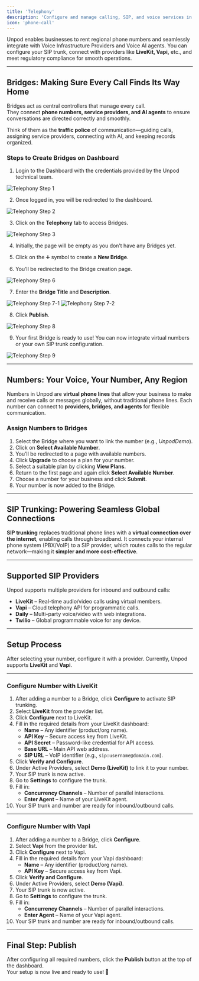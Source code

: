 ```yaml
---
title: 'Telephony'
description: 'Configure and manage calling, SIP, and voice services in Unpod'
icon: 'phone-call'
---
```



Unpod enables businesses to rent regional phone numbers and seamlessly integrate with Voice Infrastructure Providers and Voice AI agents. You can configure your SIP trunk, connect with providers like **LiveKit, Vapi,** etc., and meet regulatory compliance for smooth operations.

---

## Bridges: Making Sure Every Call Finds Its Way Home

Bridges act as central controllers that manage every call.  
They connect **phone numbers, service providers, and AI agents** to ensure conversations are directed correctly and smoothly.  

Think of them as the **traffic police** of communication—guiding calls, assigning service providers, connecting with AI, and keeping records organized.

### Steps to Create Bridges on Dashboard

1. Login to the Dashboard with the credentials provided by the Unpod technical team.  

<img src="./images/TelephonyStep1.png" alt="Telephony Step 1" />

2. Once logged in, you will be redirected to the dashboard.  

<img src="./images/TelephonyStep2.png" alt="Telephony Step 2" />

3. Click on the **Telephony** tab to access Bridges.  

<img src="./images/TelephonyStep3.png" alt="Telephony Step 3" />

4. Initially, the page will be empty as you don’t have any Bridges yet.  

5. Click on the ➕ symbol to create a **New Bridge**.  

6. You’ll be redirected to the Bridge creation page.  

<img src="./images/TelephonyStep6.png" alt="Telephony Step 6" />

7. Enter the **Bridge Title** and **Description**.  

<img src="./images/TelephonyStep7-1.png" alt="Telephony Step 7-1" />
<img src="./images/TelephonyStep7-2.png" alt="Telephony Step 7-2" />

8. Click **Publish**.  

<img src="./images/TelephonyStep8.png" alt="Telephony Step 8" />

9. Your first Bridge is ready to use! You can now integrate virtual numbers or your own SIP trunk configuration.  

<img src="./images/TelephonyStep9.png" alt="Telephony Step 9" />


---

## Numbers: Your Voice, Your Number, Any Region

Numbers in Unpod are **virtual phone lines** that allow your business to make and receive calls or messages globally, without traditional phone lines. Each number can connect to **providers, bridges, and agents** for flexible communication.

### Assign Numbers to Bridges

1. Select the Bridge where you want to link the number (e.g., *UnpodDemo*).  
2. Click on **Select Available Number**.  
3. You’ll be redirected to a page with available numbers.  
4. Click **Upgrade** to choose a plan for your number.  
5. Select a suitable plan by clicking **View Plans**.  
6. Return to the first page and again click **Select Available Number**.  
7. Choose a number for your business and click **Submit**.  
8. Your number is now added to the Bridge.  

---

## SIP Trunking: Powering Seamless Global Connections

**SIP trunking** replaces traditional phone lines with a **virtual connection over the internet**, enabling calls through broadband. It connects your internal phone system (PBX/VoIP) to a SIP provider, which routes calls to the regular network—making it **simpler and more cost-effective**.

---

## Supported SIP Providers

Unpod supports multiple providers for inbound and outbound calls:

- **LiveKit** – Real-time audio/video calls using virtual members.  
- **Vapi** – Cloud telephony API for programmatic calls.  
- **Daily** – Multi-party voice/video with web integrations.  
- **Twilio** – Global programmable voice for any device.  

---

## Setup Process

After selecting your number, configure it with a provider. Currently, Unpod supports **LiveKit** and **Vapi**.

---

### Configure Number with LiveKit

1. After adding a number to a Bridge, click **Configure** to activate SIP trunking.  
2. Select **LiveKit** from the provider list.  
3. Click **Configure** next to LiveKit.  
4. Fill in the required details from your LiveKit dashboard:  
   - **Name** – Any identifier (product/org name).  
   - **API Key** – Secure access key from LiveKit.  
   - **API Secret** – Password-like credential for API access.  
   - **Base URL** – Main API web address.  
   - **SIP URL** – VoIP identifier (e.g., `sip:username@domain.com`).  
5. Click **Verify and Configure**.  
6. Under Active Providers, select **Demo (LiveKit)** to link it to your number.  
7. Your SIP trunk is now active.  
8. Go to **Settings** to configure the trunk.  
9. Fill in:  
   - **Concurrency Channels** – Number of parallel interactions.  
   - **Enter Agent** – Name of your LiveKit agent.  
10. Your SIP trunk and number are ready for inbound/outbound calls.  

---

### Configure Number with Vapi

1. After adding a number to a Bridge, click **Configure**.  
2. Select **Vapi** from the provider list.  
3. Click **Configure** next to Vapi.  
4. Fill in the required details from your Vapi dashboard:  
   - **Name** – Any identifier (product/org name).  
   - **API Key** – Secure access key from Vapi.  
5. Click **Verify and Configure**.  
6. Under Active Providers, select **Demo (Vapi)**.  
7. Your SIP trunk is now active.  
8. Go to **Settings** to configure the trunk.  
9. Fill in:  
   - **Concurrency Channels** – Number of parallel interactions.  
   - **Enter Agent** – Name of your Vapi agent.  
10. Your SIP trunk and number are ready for inbound/outbound calls.  

---

## Final Step: Publish

After configuring all required numbers, click the **Publish** button at the top of the dashboard.  
Your setup is now live and ready to use! 🚀


